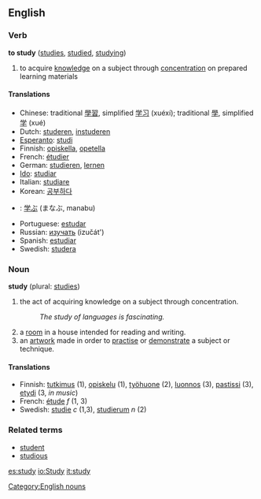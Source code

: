 ==English==

===Verb===
'''to study'''  ([[studies]], [[studied]], [[studying]])
# to acquire [[knowledge]] on a subject through [[concentration]] on prepared learning materials

====Translations====
*Chinese: traditional [[學習]], simplified [[学习]] (xuéxí); traditional [[學]], simplified [[学]] (xué)
*Dutch: [[studeren]], [[instuderen]]
*[[Esperanto]]: [[studi]]
*Finnish: [[opiskella]], [[opetella]]
*French: [[étudier]]
*German: [[studieren]], [[:de:lernen|lernen]]
*[[Ido]]: [[studiar]]
*Italian: [[studiare]]
*Korean: [[공부하다]]
*{{ja}}: [[学ぶ]] (まなぶ, manabu)
*Portuguese: [[estudar]]
*Russian: [[изучать]] (izučát')
*Spanish: [[estudiar]]
*Swedish: [[studera]]

===Noun===
'''study''' (plural: [[studies]])
# the act of acquiring knowledge on a subject through concentration.
#:''The study of languages is fascinating.''
# a [[room]] in a house intended for reading and writing.
# an [[artwork]] made in order to [[practise]] or [[demonstrate]] a subject or technique.

====Translations====
*Finnish: [[tutkimus]] (1), [[opiskelu]] (1), [[työhuone]] (2), [[luonnos]] (3), [[pastissi]] (3), [[etydi]] (3, ''in music'')
*French: [[étude]] ''f'' (1, 3)
*Swedish: [[studie]] ''c'' (1,3), [[studierum]] ''n'' (2)

===Related terms===
*[[student]]
*[[studious]]

[[Category:English nouns]]

[[es:study]]
[[io:Study]]
[[it:study]]